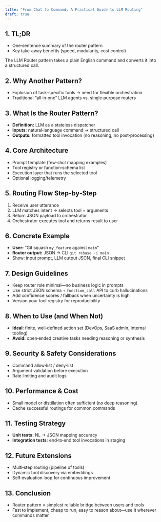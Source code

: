 ```yaml
---
title: "From Chat to Command: A Practical Guide to LLM Routing"
draft: true
---
```


## 1. TL;DR

- One‑sentence summary of the router pattern
- Key take‑away benefits (speed, modularity, cost control)

The LLM Router pattern takes a plain English command and converts it into a structured call.

## 2. Why Another Pattern?

- Explosion of task‑specific tools → need for flexible orchestration
- Traditional “all‑in‑one” LLM agents vs. single‑purpose routers

## 3. What Is the Router Pattern?

- **Definition:** LLM as a stateless dispatcher
- **Inputs:** natural‑language command → structured call
- **Outputs:** formatted tool invocation (no reasoning, no post‑processing)

## 4. Core Architecture

- Prompt template (few‑shot mapping examples)
- Tool registry or function‑schema list
- Execution layer that runs the selected tool
- Optional logging/telemetry

## 5. Routing Flow Step‑by‑Step

1. Receive user utterance
2. LLM matches intent → selects tool + arguments
3. Return JSON payload to orchestrator
4. Orchestrator executes tool and returns result to user

## 6. Concrete Example

- **User:** “Git squash `my_feature` against `main`”
- **Router output:** JSON → CLI `git rebase -i main`
- Show: input prompt, LLM output JSON, final CLI snippet

## 7. Design Guidelines

- Keep router role minimal—no business logic in prompts
- Use strict JSON schema + `function_call` API to curb hallucinations
- Add confidence scores / fallback when uncertainty is high
- Version your tool registry for reproducibility

## 8. When to Use (and When Not)

- **Ideal:** finite, well‑defined action set (DevOps, SaaS admin, internal tooling)
- **Avoid:** open‑ended creative tasks needing reasoning or synthesis

## 9. Security & Safety Considerations

- Command allow‑list / deny‑list
- Argument validation before execution
- Rate limiting and audit logs

## 10. Performance & Cost

- Small model or distillation often sufficient (no deep reasoning)
- Cache successful routings for common commands

## 11. Testing Strategy

- **Unit tests:** NL → JSON mapping accuracy
- **Integration tests:** end‑to‑end tool invocations in staging

## 12. Future Extensions

- Multi‑step routing (pipeline of tools)
- Dynamic tool discovery via embeddings
- Self‑evaluation loop for continuous improvement

## 13. Conclusion

- Router pattern = simplest reliable bridge between users and tools
- Fast to implement, cheap to run, easy to reason about—use it wherever commands matter
